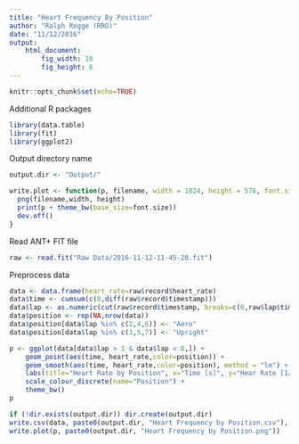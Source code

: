 ```yaml
---
title: "Heart Frequency By Position"
author: "Ralph Rogge (RRO)"
date: "11/12/2016"
output:
    html_document:
        fig_width: 10
        fig_height: 6
---
```


```r
knitr::opts_chunk$set(echo=TRUE)
```

Additional R packages
```r
library(data.table)
library(fit)
library(ggplot2)
```

Output directory name
```r
output.dir <- "Output/"
```

```r
write.plot <- function(p, filename, width = 1024, height = 576, font.size = 16) {
  png(filename,width, height)
  print(p + theme_bw(base_size=font.size))
  dev.off()
}
```

Read ANT+ FIT file
```r
raw <- read.fit("Raw Data/2016-11-12-11-45-20.fit")
```

Preprocess data
```r
data <- data.frame(heart_rate=raw$record$heart_rate) 
data$time <- cumsum(c(0,diff(raw$record$timestamp)))
data$lap <- as.numeric(cut(raw$record$timestamp, breaks=c(0,raw$lap$timestamp), labels=seq(1:10)))
data$position <- rep(NA,nrow(data))
data$position[data$lap %in% c(2,4,6)] <- "Aero"
data$position[data$lap %in% c(3,5,7)] <- "Upright"
```

```r
p <- ggplot(data[data$lap > 1 & data$lap < 8,]) +
    geom_point(aes(time, heart_rate,color=position)) +
    geom_smooth(aes(time, heart_rate,color=position), method = "lm") +
    labs(title="Heart Rate by Position", x="Time [s]", y="Hear Rate [1/min]") +
    scale_colour_discrete(name="Position") +
    theme_bw()
p
```

```r
if (!dir.exists(output.dir)) dir.create(output.dir)
write.csv(data, paste0(output.dir, "Heart Frequency by Position.csv"), row.names = FALSE)
write.plot(p, paste0(output.dir, "Heart Frequency by Position.png"))
```

